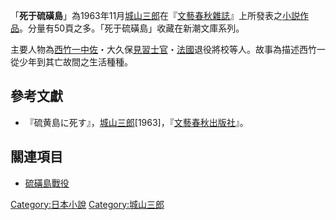 {{文学}}
{{japanese|japanese=硫黄島に死す|kana=いおうとうにしす|romaji=ioudou ni shisu}}

「'''死于硫磺島'''」為1963年11月[[城山三郎|城山三郎]]在『[[文藝春秋_(雜誌)|文藝春秋]][[雜誌|雜誌]]』上所發表之[[小説|小説作品]]。分量有50頁之多。「死于硫磺島」收藏在新潮文庫系列。

主要人物為[[西竹一|西竹一]][[中佐|中佐]]・大久保[[見習士官|見習士官]]・[[法國|法國]]退役將校等人。故事為描述西竹一從少年到其亡故間之生活種種。

==參考文獻==
*『硫黄島に死す』，[[城山三郎|城山三郎]][1963]，『[[文藝春秋_(出版社)|文藝春秋]][[出版社|出版社]]』。

== 關連項目 ==
*[[硫磺島戰役|硫磺島戰役]]

[[Category:日本小說|Category:日本小說]]
[[Category:城山三郎|Category:城山三郎]]
